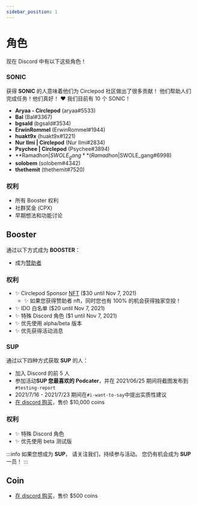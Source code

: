 ```yaml
---
sidebar_position: 1
---
```


# 角色

现在 Discord 中有以下这些角色！

### SONIC

获得 **SONIC** 的人意味着他们为 Circlepod 社区做出了很多贡献！
他们帮助人们完成任务！他们真好！ ❤️
我们目前有 10 个 SONIC！

- **Aryaa - Circlepod** (aryaa#5533)
- **Bal** (Bal#3367)
- **bgsald** (bgsald#3534)
- **ErwinRommel** (ErwinRommel#1944)
- **huakt9x** (huakt9x#1221)
- **Nur Ilmi | Circlepod** (Nur Ilmi#2834)
- **Psychee | Circlepod** (Psychee#3894)
- **Ramadhon|$SWOLE_gang** (Ramadhon|$SWOLE_gang#6998)
- **solobem** (solobem#4342)
- **thethemit** (thethemit#7520)

### 权利
- 所有 Booster 权利
- 社群奖金 (CPX)
- 早期想法和功能讨论

## Booster
通过以下方式成为 **BOOSTER**：

- 成为[赞助者](/docs/sponsor)

### 权利
- ✨ Circlepod Sponsor [NFT](/docs/nfts/intro) ($30 until Nov 7, 2021)
    - ✨ 如果您获得赞助者 nft，同时您也有 100% 的机会获得独家空投！
- ✨ IDO 白名单 ($20 until Nov 7, 2021)
- ✨ 特殊 Discord 角色 ($1 until Nov 7, 2021)
- ✨ 优先使用 alpha/beta 版本
- ✨ 优先获得活动消息

### SUP

通过以下四种方式获取 **SUP** 的人：

- 加入 Discord 的前 5 人
- 参加活动**SUP 您最喜欢的 Podcater**，并在 2021/06/25 期间将截图发布到`#testing-report`
- 2021/7/16 - 2021/7/23 期间在`#i-want-to-say`中提出实质性建议
- [在 discord 购买](https://discord.gg/VKCMHv9PN7)，售价 $10,000 coins

### 权利
- ✨ 特殊 Discord 角色
- ✨ 优先使用 beta 测试版

:::info
如果您想成为 **SUP**，
请关注我们，持续参与活动。
您仍有机会成为 **SUP** 一员！
:::

## Coin
- [在 discord 购买](https://discord.gg/VKCMHv9PN7)，售价 $500 coins